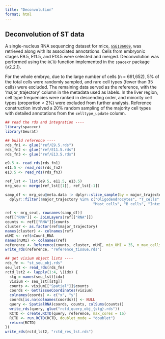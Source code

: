 ```yaml
---
title: "Deconvolution"
format: html
---
```


## Deconvolution of ST data

A single-nucleus RNA sequencing dataset for mice, [`GSE186069`](https://www.ncbi.nlm.nih.gov/geo/query/acc.cgi?acc=GSE186069), was retrieved along with its associated annotations. Cells from embryonic stages E9.5, E11.5, and E13.5 were selected and merged. Deconvolution was performed using the `RCTD` function implemented in the `spacexr` package (v2.2.1).

For the whole embryo, due to the large number of cells (n = 691,652), 5% of the total cells were randomly sampled, and rare cell types (fewer than 35 cells) were excluded. The remaining data served as the reference, with the ‘major_trajectory’ column in the metadata used as labels. In the liver region, cell type frequencies were ranked in descending order, and minority cell types (proportion \< 2%) were excluded from further analysis. Reference construction involved a 20% random sampling of the majority cell types with detailed annotations from the `celltype_update` column.

```r
## read the rds and integration ----
library(spacexr)
library(Seurat)

## build reference ----
rds_fn1 <- glue("ref/E9.5.rds")
rds_fn2 <- glue("ref/E11.5.rds")
rds_fn3 <- glue("ref/E13.5.rds")

e9.5 <- read_rds(rds_fn1)
e11.5 <- read_rds(rds_fn2)
e13.5 <- read_rds(rds_fn3)

ref_lst <- list(e9.5, e11.5, e13.5)
mrg_seu <- merge(ref_lst[[1]], ref_lst[-1])

samp_df <- mrg_seu@meta.data |> dplyr::slice_sample(by = major_trajectory, prop = 0.05) |> 
  dplyr::filter(!major_trajectory %in% c("Oligodendrocytes", "T_cells", "Testis_and_adrenal", 
                                        "Mast_cells", "B_cells", "Intestine")) # exclude those of minority

ref <- mrg_seu[, rownames(samp_df)]
ref[["RNA"]] <- JoinLayers(ref[["RNA"]])
counts <- ref[["RNA"]]$counts
cluster <- as.factor(ref$major_trajectory)
names(cluster) <- colnames(ref)
nUMI <- ref$nCount_RNA
names(nUMI) <- colnames(ref)
reference <- Reference(counts, cluster, nUMI, min_UMI = 35, n_max_cells = 1e5)
write_rds(reference, "reference_tissue.rds")

## get visium object lists ----
rds_fn <- "st_seu_obj.rds"
seu_lst <- read_rds(rds_fn)
rctd_lst2 <- lapply(1:4, \(idx) {
  stg = names(seu_lst)[idx]
  visium <- seu_lst[[stg]]
  counts <- visium[["Spatial"]]$counts
  coords <- GetTissueCoordinates(visium)
  colnames(coords) <- c("x", "y")
  coords[is.na(colnames(coords))] <- NULL
  query <- SpatialRNA(coords, counts, colSums(counts))
  write_rds(query, glue("rctd_query_obj_{stg}.rds"))
  RCTD <- create.RCTD(query, reference, max_cores = 16)
  RCTD <- run.RCTD(RCTD, doublet_mode = "doublet")
  return(RCTD)
})
write_rds(rctd_lst2, "rctd_res_lst.rds")

```
